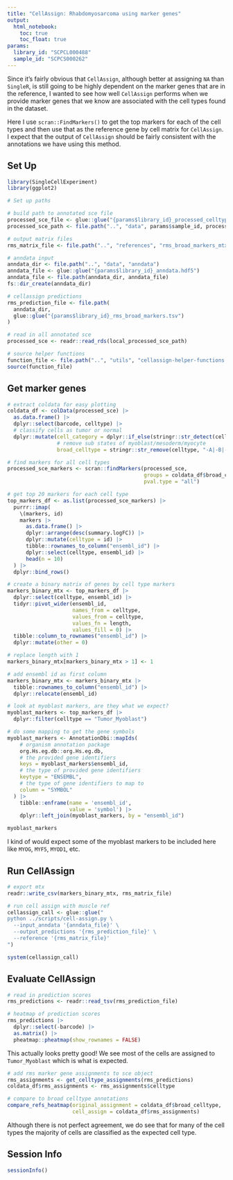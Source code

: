 ```yaml
---
title: "CellAssign: Rhabdomyosarcoma using marker genes"
output: 
  html_notebook:
    toc: true
    toc_float: true
params:
  library_id: "SCPCL000488"
  sample_id: "SCPCS000262"
---
```


Since it's fairly obvious that `CellAssign`, although better at assigning `NA` than `SingleR`, is still going to be highly dependent on the marker genes that are in the reference, I wanted to see how well `CellAssign` performs when we provide marker genes that we know are associated with the cell types found in the dataset.

Here I use `scran::FindMarkers()` to get the top markers for each of the cell types and then use that as the reference gene by cell matrix for `CellAssign`.
I expect that the output of `CellAssign` should be fairly consistent with the annotations we have using this method.

## Set Up

```r
library(SingleCellExperiment)
library(ggplot2)
```

```r
# Set up paths 

# build path to annotated sce file 
processed_sce_file <- glue::glue("{params$library_id}_processed_celltype.rds")
processed_sce_path <- file.path("..", "data", params$sample_id, processed_sce_file)

# output matrix files 
rms_matrix_file <- file.path("..", "references", "rms_broad_markers_mtx.csv")

# anndata input
anndata_dir <- file.path("..", "data", "anndata")
anndata_file <- glue::glue("{params$library_id}_anndata.hdf5")
anndata_file <- file.path(anndata_dir, anndata_file)
fs::dir_create(anndata_dir)

# cellassign predictions
rms_prediction_file <- file.path(
  anndata_dir, 
  glue::glue("{params$library_id}_rms_broad_markers.tsv")
)

```

```r
# read in all annotated sce 
processed_sce <- readr::read_rds(local_processed_sce_path)
```

```r
# source helper functions
function_file <- file.path("..", "utils", "cellassign-helper-functions.R")
source(function_file)
```

## Get marker genes

```r
# extract coldata for easy plotting
coldata_df <- colData(processed_sce) |>
  as.data.frame() |> 
  dplyr::select(barcode, celltype) |>
  # classify cells as tumor or normal
  dplyr::mutate(cell_category = dplyr::if_else(stringr::str_detect(celltype, "Tumor"), "Tumor", celltype),
                # remove sub states of myoblast/mesoderm/myocyte
                broad_celltype = stringr::str_remove(celltype, "-A|-B|-C|-D"))
```


```r
# find markers for all cell types 
processed_sce_markers <- scran::findMarkers(processed_sce,
                                            groups = coldata_df$broad_celltype,
                                            pval.type = "all")
```


```r
# get top 20 markers for each cell type 
top_markers_df <- as.list(processed_sce_markers) |>
  purrr::imap(
    \(markers, id) 
    markers |> 
      as.data.frame() |>
      dplyr::arrange(desc(summary.logFC)) |>
      dplyr::mutate(celltype = id) |>
      tibble::rownames_to_column("ensembl_id") |> 
      dplyr::select(celltype, ensembl_id) |>
      head(n = 10)
  ) |>
  dplyr::bind_rows()

# create a binary matrix of genes by cell type markers 
markers_binary_mtx <- top_markers_df |>
  dplyr::select(celltype, ensembl_id) |> 
  tidyr::pivot_wider(ensembl_id,
                     names_from = celltype,
                     values_from = celltype,
                     values_fn = length,
                     values_fill = 0) |> 
  tibble::column_to_rownames("ensembl_id") |>
  dplyr::mutate(other = 0)

# replace length with 1
markers_binary_mtx[markers_binary_mtx > 1] <- 1

# add ensembl id as first column
markers_binary_mtx <- markers_binary_mtx |>
  tibble::rownames_to_column("ensembl_id") |>
  dplyr::relocate(ensembl_id)
```

```r
# look at myoblast markers, are they what we expect? 
myoblast_markers <- top_markers_df |>
  dplyr::filter(celltype == "Tumor_Myoblast")

# do some mapping to get the gene symbols
myoblast_markers <- AnnotationDbi::mapIds(
    # organism annotation package
    org.Hs.eg.db::org.Hs.eg.db,
    # the provided gene identifiers
    keys = myoblast_markers$ensembl_id,
    # the type of provided gene identifiers
    keytype = "ENSEMBL",
    # the type of gene identifiers to map to
    column = "SYMBOL"
  ) |>
    tibble::enframe(name = 'ensembl_id',
                    value = 'symbol') |> 
    dplyr::left_join(myoblast_markers, by = "ensembl_id")

myoblast_markers
```
I kind of would expect some of the myoblast markers to be included here like `MYOG`, `MYF5`, `MYOD1`, etc. 

## Run CellAssign
```r
# export mtx 
readr::write_csv(markers_binary_mtx, rms_matrix_file)
```

```r
# run cell assign with muscle ref
cellassign_call <- glue::glue("
python ../scripts/cell-assign.py \
  --input_anndata '{anndata_file}' \
  --output_predictions '{rms_prediction_file}' \
  --reference '{rms_matrix_file}'
")

system(cellassign_call)
```

## Evaluate CellAssign

```r
# read in prediction scores 
rms_predictions <- readr::read_tsv(rms_prediction_file)
```

```r
# heatmap of prediction scores 
rms_predictions |>
  dplyr::select(-barcode) |> 
  as.matrix() |> 
  pheatmap::pheatmap(show_rownames = FALSE)
```

This actually looks pretty good! 
We see most of the cells are assigned to `Tumor_Myoblast` which is what is expected.

```r
# add rms marker gene assignments to sce object
rms_assignments <- get_celltype_assignments(rms_predictions)
coldata_df$rms_assignments <- rms_assignments$celltype
```

```r
# compare to broad celltype annotations
compare_refs_heatmap(original_assignment = coldata_df$broad_celltype,
                     cell_assign = coldata_df$rms_assignments)
```

Although there is not perfect agreement, we do see that for many of the cell types the majority of cells are classified as the expected cell type.

## Session Info

```r
sessionInfo()
```
